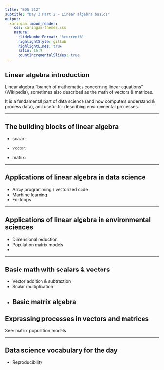 ```yaml
---
title: "EDS 212"
subtitle: "Day 3 Part 2 - Linear algebra basics"  
output:
  xaringan::moon_reader:
    css: xaringan-themer.css
    nature:
      slideNumberFormat: "%current%"
      highlightStyle: github
      highlightLines: true
      ratio: 16:9
      countIncrementalSlides: true
---
```


## Linear algebra introduction

Linear algebra "branch of mathematics concerning linear equations" (Wikipedia), sometimes also described as the math of vectors & matrices. 

It is a fundamental part of data science (and how computers understand & process data), and useful for describing environmental processes.

---

## The building blocks of linear algebra

- scalar:

- vector:

- matrix: 

---

## Applications of linear algebra in data science

- Array programming / vectorized code
- Machine learning
- For loops

---

## Applications of linear algebra in environmental sciences

- Dimensional reduction
- Population matrix models
- 

---

## Basic math with scalars & vectors

- Vector addition & subtraction
- Scalar multiplication
- Basic matrix algebra
---

## Expressing processes in vectors and matrices

See: matrix population models

---

## Data science vocabulary for the day

- Reproducibility




